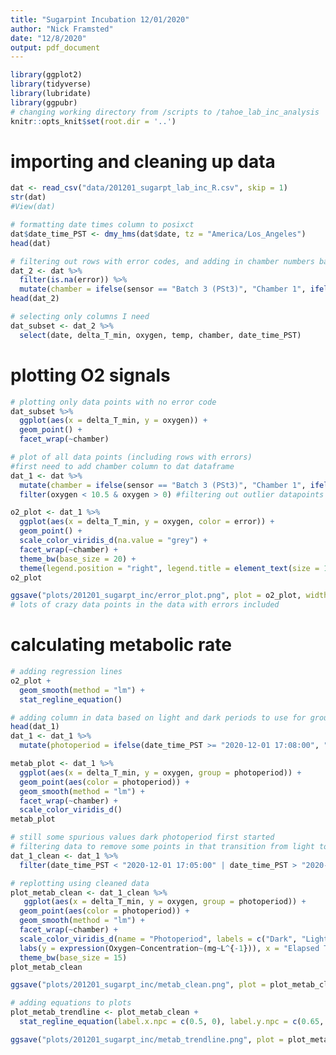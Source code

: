 ```yaml
---
title: "Sugarpint Incubation 12/01/2020"
author: "Nick Framsted"
date: "12/8/2020"
output: pdf_document
---
```


```r
library(ggplot2)
library(tidyverse)
library(lubridate)
library(ggpubr)
# changing working directory from /scripts to /tahoe_lab_inc_analysis
knitr::opts_knit$set(root.dir = '..')
```

# importing and cleaning up data
```r
dat <- read_csv("data/201201_sugarpt_lab_inc_R.csv", skip = 1)
str(dat)
#View(dat)

# formatting date times column to posixct
dat$date_time_PST <- dmy_hms(dat$date, tz = "America/Los_Angeles")
head(dat)

# filtering out rows with error codes, and adding in chamber numbers based on sensor column
dat_2 <- dat %>%
  filter(is.na(error)) %>%
  mutate(chamber = ifelse(sensor == "Batch 3 (PSt3)", "Chamber 1", ifelse(sensor == "Batch 3_1 (PSt3)", "Chamber 2", ifelse(sensor == "Batch 3_2 (PSt3)", "Chamber 3", "Chamber 4"))))
head(dat_2)

# selecting only columns I need
dat_subset <- dat_2 %>%
  select(date, delta_T_min, oxygen, temp, chamber, date_time_PST)

```

# plotting O2 signals
```r
# plotting only data points with no error code
dat_subset %>%
  ggplot(aes(x = delta_T_min, y = oxygen)) +
  geom_point() +
  facet_wrap(~chamber)

# plot of all data points (including rows with errors)
#first need to add chamber column to dat dataframe
dat_1 <- dat %>%
  mutate(chamber = ifelse(sensor == "Batch 3 (PSt3)", "Chamber 1", ifelse(sensor == "Batch 3_1 (PSt3)", "Chamber 2", ifelse(sensor == "Batch 3_2 (PSt3)", "Chamber 3", "Chamber 4")))) %>%
  filter(oxygen < 10.5 & oxygen > 0) #filtering out outlier datapoints

o2_plot <- dat_1 %>%
  ggplot(aes(x = delta_T_min, y = oxygen, color = error)) +
  geom_point() +
  scale_color_viridis_d(na.value = "grey") +
  facet_wrap(~chamber) +
  theme_bw(base_size = 20) +
  theme(legend.position = "right", legend.title = element_text(size = 12), legend.text = element_text(size = 10))
o2_plot

ggsave("plots/201201_sugarpt_inc/error_plot.png", plot = o2_plot, width = 10, height = 7)
# lots of crazy data points in the data with errors included
```

# calculating metabolic rate 
```r
# adding regression lines
o2_plot +
  geom_smooth(method = "lm") +
  stat_regline_equation()

# adding column in data based on light and dark periods to use for grouping of data points
head(dat_1)
dat_1 <- dat_1 %>%
  mutate(photoperiod = ifelse(date_time_PST >= "2020-12-01 17:08:00", "dark", "light"))

metab_plot <- dat_1 %>%
  ggplot(aes(x = delta_T_min, y = oxygen, group = photoperiod)) +
  geom_point(aes(color = photoperiod)) +
  geom_smooth(method = "lm") +
  facet_wrap(~chamber) +
  scale_color_viridis_d()
metab_plot

# still some spurious values dark photoperiod first started
# filtering data to remove some points in that transition from light to dark
dat_1_clean <- dat_1 %>%
  filter(date_time_PST < "2020-12-01 17:05:00" | date_time_PST > "2020-12-01 17:15:00")

# replotting using cleaned data
plot_metab_clean <- dat_1_clean %>%
   ggplot(aes(x = delta_T_min, y = oxygen, group = photoperiod)) +
  geom_point(aes(color = photoperiod)) +
  geom_smooth(method = "lm") +
  facet_wrap(~chamber) +
  scale_color_viridis_d(name = "Photoperiod", labels = c("Dark", "Light")) +
  labs(y = expression(Oxygen~Concentration~(mg~L^{-1})), x = "Elapsed Time (min)") +
  theme_bw(base_size = 15)
plot_metab_clean

ggsave("plots/201201_sugarpt_inc/metab_clean.png", plot = plot_metab_clean, width = 10, height = 7)

# adding equations to plots
plot_metab_trendline <- plot_metab_clean +
  stat_regline_equation(label.x.npc = c(0.5, 0), label.y.npc = c(0.65, 1))

ggsave("plots/201201_sugarpt_inc/metab_trendline.png", plot = plot_metab_trendline, width = 10, height = 7)

```

